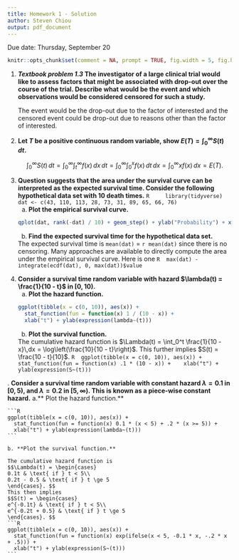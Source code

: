 ```yaml
---
title: Homework 1 - Solution
author: Steven Chiou
output: pdf_document
---
```


\centering Due date: Thursday, September 20

```R
knitr::opts_chunk$set(comment = NA, prompt = TRUE, fig.width = 5, fig.height = 3)
```

1. __*Textbook problem 1.3* The investigator of a large clinical trial would like to assess factors that might be associated with drop-out over the course of the trial. 
Describe what would be the event and which observations would be considered censored for such a study.__

    The event would be the drop-out due to the factor of interested and the censored event could be drop-out due to reasons other than the factor of interested.

2. **Let $T$ be a positive continuous random variable, show $E(T)=\int_0^\infty S(t) \,dt$.** \label{est}

    $$\int_0^\infty S(t) \,dt = \int_0^\infty\int_t^\infty f(x) \,dx\,dt = \int_0^\infty\int_0^xf(x)\,dt\,dx = \int_0^\infty xf(x)\, dx = E(T).$$

\newpage

3. **Question \ref{est} suggests that the area under the survival curve can be interpreted as the expected survival time.
Consider the following hypothetical data set with 10 death times.**
    ```R
    library(tidyverse)
    dat <- c(43, 110, 113, 28, 73, 31, 89, 65, 66, 76)
    ```
    a. **Plot the empirical survival curve.**
    
    ```R
    qplot(dat, rank(-dat) / 10) + geom_step() + ylab("Probability") + xlab("Time")
    ```
    
    b. **Find the expected survival time for the hypothetical data set.**

    The expected survival time is `mean(dat)` = `r mean(dat)` since there is no censoring.
    Many approaches are available to directly compute the area under the empirical survival curve. 
    Here is one
    ```R
    max(dat) - integrate(ecdf(dat), 0, max(dat))$value
    ```
    
\newpage

4. **Consider a survival time random variable with hazard $\lambda(t) = \frac{1}{10 - t}$ in $[0, 10)$.**
    a. **Plot the hazard function.**
    
    ```R
    ggplot(tibble(x = c(0, 10)), aes(x)) + 
      stat_function(fun = function(x) 1 / (10 - x)) +
      xlab("t") + ylab(expression(lambda~(t)))
    ```
    
    b. **Plot the survival function.**

    The cumulative hazard function is $\Lambda(t) = \int_0^t \frac{1}{10 - x}\,dx = \log\left(\frac{10}{10 - t}\right)$.
    This further implies $S(t) = \frac{10 - t}{10}$.
    ```R
    ggplot(tibble(x = c(0, 10)), aes(x)) + 
      stat_function(fun = function(x) .1 * (10 - x)) +
      xlab("t") + ylab(expression(S~(t)))
    ```
    
\newpage
5. **Consider a survival time random variable with constant hazard $\lambda = 0.1$ in $[0, 5)$, 
and $\lambda = 0.2$ in $[5, \infty)$. This is known as a piece-wise constant hazard.**
    a.** Plot the hazard function.**
    
    ```R
    ggplot(tibble(x = c(0, 10)), aes(x)) + 
      stat_function(fun = function(x) 0.1 * (x < 5) + .2 * (x >= 5)) +
      xlab("t") + ylab(expression(lambda~(t)))
    ```
    
    b. **Plot the survival function.**
    
    The cumulative hazard function is
    $$\Lambda(t) = \begin{cases}
    0.1t & \text{ if } t < 5\\ 
    0.2t - 0.5 & \text{ if } t \ge 5
    \end{cases}. $$ 
    This then implies 
    $$S(t) = \begin{cases}
    e^{-0.1t} & \text{ if } t < 5\\ 
    e^{-0.2t + 0.5} & \text{ if } t \ge 5
    \end{cases}. $$ 
    ```R
    ggplot(tibble(x = c(0, 10)), aes(x)) + 
      stat_function(fun = function(x) exp(ifelse(x < 5, -0.1 * x, -.2 * x + .5))) +
      xlab("t") + ylab(expression(S~(t)))
    ```
